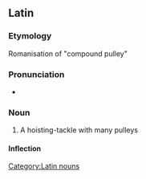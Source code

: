 ==Latin==
{{rfv}}
===Etymology===
Romanisation of {{AGr.|la}} '''{{polytonic|[[πολυσπαστον]]}}''' {{italbrac|polyspaston}} "compound pulley"

===Pronunciation===
*{{IPA|/ˈpo.lʏˌspas.ton/}}

===Noun===
{{la-noun|polyspaston|polyspasti#Latin|polyspastī|n|second}}

# A hoisting-tackle with many pulleys

====Inflection====
{{ladecl2}}
{{la-decl-2nd-Greek-N|polyspast}}

[[Category:Latin nouns]]